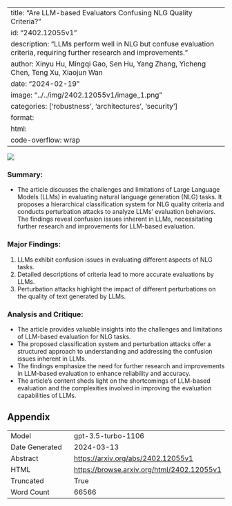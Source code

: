 
---
title: "Are LLM-based Evaluators Confusing NLG Quality Criteria?"
id: "2402.12055v1"
description: "LLMs perform well in NLG but confuse evaluation criteria, requiring further research and improvements."
author: Xinyu Hu, Mingqi Gao, Sen Hu, Yang Zhang, Yicheng Chen, Teng Xu, Xiaojun Wan
date: "2024-02-19"
image: "../../img/2402.12055v1/image_1.png"
categories: ['robustness', 'architectures', 'security']
format:
  html:
    code-overflow: wrap
---

![](../../img/2402.12055v1/image_1.png)

### Summary:
- The article discusses the challenges and limitations of Large Language Models (LLMs) in evaluating natural language generation (NLG) tasks. It proposes a hierarchical classification system for NLG quality criteria and conducts perturbation attacks to analyze LLMs' evaluation behaviors. The findings reveal confusion issues inherent in LLMs, necessitating further research and improvements for LLM-based evaluation.

### Major Findings:
1. LLMs exhibit confusion issues in evaluating different aspects of NLG tasks.
2. Detailed descriptions of criteria lead to more accurate evaluations by LLMs.
3. Perturbation attacks highlight the impact of different perturbations on the quality of text generated by LLMs.

### Analysis and Critique:
- The article provides valuable insights into the challenges and limitations of LLM-based evaluation for NLG tasks.
- The proposed classification system and perturbation attacks offer a structured approach to understanding and addressing the confusion issues inherent in LLMs.
- The findings emphasize the need for further research and improvements in LLM-based evaluation to enhance reliability and accuracy.
- The article's content sheds light on the shortcomings of LLM-based evaluation and the complexities involved in improving the evaluation capabilities of LLMs.

## Appendix

|          |          |
|----------|----------|
| Model     | gpt-3.5-turbo-1106       |
| Date Generated     | 2024-03-13       |
| Abstract | [https://arxiv.org/abs/2402.12055v1](https://arxiv.org/abs/2402.12055v1)        |
| HTML     | [https://browse.arxiv.org/html/2402.12055v1](https://browse.arxiv.org/html/2402.12055v1)       |
| Truncated       | True       |
| Word Count       | 66566       |
